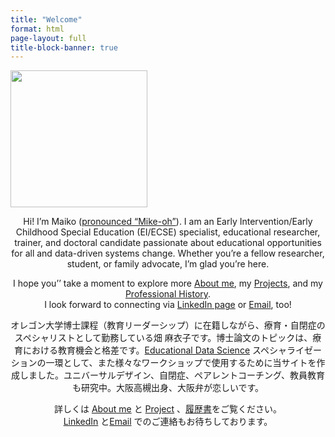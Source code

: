 ```yaml
---
title: "Welcome"
format: html
page-layout: full
title-block-banner: true
---
```


![](Maiko%20in%20kimono%20circle.png){fig-align="center" width="219"}

<center> Hi! I’m Maiko ([pronounced "Mike-oh"](https://namedrop.io/maikohata)). I am an Early Intervention/Early Childhood Special Education (EI/ECSE) specialist, educational researcher, trainer, and doctoral candidate passionate about educational opportunities for all and data-driven systems change. Whether you're a fellow researcher, student, or family advocate, I’m glad you’re here.

I hope you'' take a moment to explore more [About me](about.html), my [Projects](posts.html), and my [Professional History](images/Maiko Hata CV 25.pdf). \
I look forward to connecting via [LinkedIn page](https://www.linkedin.com/in/maikohata/) or [Email](mailto:hata@uoregon.edu), too!

オレゴン大学博士課程（教育リーダーシップ）に在籍しながら、療育・自閉症のスペシャリストとして勤務している畑 麻衣子です。博士論文のトピックは、療育における教育機会と格差です。[Educational Data Science](https://education.uoregon.edu/) スペシャライゼーションの一環として、また様々なワークショップで使用するために当サイトを作成しました。ユニバーサルデザイン、自閉症、ペアレントコーチング、教員教育も研究中。大阪高槻出身、大阪弁が恋しいです。

詳しくは [About me](about.html) と [Project](posts.html) 、[履歴書](images/Maiko Hata CV 25.pdf)をご覧ください。\
[LinkedIn](https://www.linkedin.com/in/maikohata/) と[Email](mailto:hata@uoregon.edu) でのご連絡もお待ちしております。

</center>
